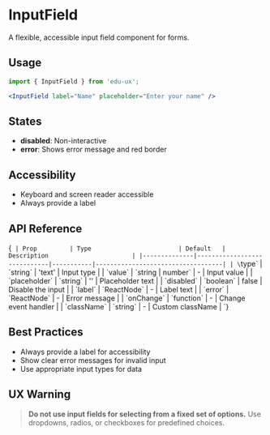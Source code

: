 
<Meta of={InputFieldStories} />

# InputField

A flexible, accessible input field component for forms.

## Usage

```jsx
import { InputField } from 'edu-ux';

<InputField label="Name" placeholder="Enter your name" />
```

## States

- **disabled**: Non-interactive
- **error**: Shows error message and red border

## Accessibility

- Keyboard and screen reader accessible
- Always provide a label

## API Reference

<Markdown>{`
| Prop         | Type                        | Default   | Description                       |
|--------------|-----------------------------|-----------|-----------------------------------|
| \`type\`         | \`string\`                  | 'text'    | Input type                        |
| \`value\`        | \`string \| number\`         | -         | Input value                       |
| \`placeholder\`  | \`string\`                  | ''        | Placeholder text                  |
| \`disabled\`     | \`boolean\`                 | false     | Disable the input                 |
| \`label\`        | \`ReactNode\`               | -         | Label text                        |
| \`error\`        | \`ReactNode\`               | -         | Error message                     |
| \`onChange\`     | \`function\`                | -         | Change event handler              |
| \`className\`    | \`string\`                  | -         | Custom className                  |
`}</Markdown>

## Best Practices

- Always provide a label for accessibility
- Show clear error messages for invalid input
- Use appropriate input types for data

## UX Warning

> **Do not use input fields for selecting from a fixed set of options.**
> Use dropdowns, radios, or checkboxes for predefined choices.
